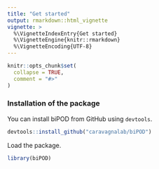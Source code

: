 ```yaml
---
title: "Get started"
output: rmarkdown::html_vignette
vignette: >
  %\VignetteIndexEntry{Get started}
  %\VignetteEngine{knitr::rmarkdown}
  %\VignetteEncoding{UTF-8}
---
```


```r
knitr::opts_chunk$set(
  collapse = TRUE,
  comment = "#>"
)
```

### Installation of the package

You can install biPOD from GitHub using `devtools`.
```r
devtools::install_github("caravagnalab/biPOD")
```

Load the package.
```r
library(biPOD) 
```
